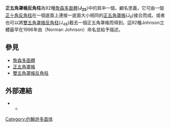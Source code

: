 {{noteTA
|T=zh-hans:正五角丸塔反角柱; zh-hant:正五角罩帳反角柱;
|1=zh-hans:约翰逊; zh-hant:詹森;
|2=zh-hans:正五角丸塔反角柱; zh-hant:正五角罩帳反角柱;
|3=zh-hans:正五角丸塔; zh-hant:正五角罩帳;
|4=zh-hans:双五角丸塔反角柱; zh-hant:雙五角罩帳反角柱;
}}
{{Infobox_polyhedron
  | Image_File=gyroelongated_pentagonal rotunda.png
  | Polyhedron_Type=[[詹森多面體|詹森多面體]]<br>[[正五角帳塔反角柱|J<sub>24</sub>]] -''' J<sub>25</sub>''' - [[異相雙三角柱|J<sub>26</sub>]]
  | Face_List=[[三角形|三角形]]×30<br>[[五邊形|五邊形]]×6<br>[[十邊形|十邊形]]×1
  | Face_Count=37
  | Edge_Count=65
  | Vertex_Count=30
  | Symmetry_Group=''C''<sub>5v</sub>
  | Vertex_List=2.5(3.5.3.5)<br>2.5(3<sup>3</sup>.10)<br>10(3<sup>4</sup>.5)
  | Property_List=[[凸集|凸多面體]]
}}
'''正五角罩帳反角柱'''為92種[[詹森多面體|詹森多面體]]('''J<sub>25</sub>''')中的其中一個，顧名思義，它可由一個[[正十角反角柱|正十角反角柱]]在一個底面上連接一底面大小相同的[[正五角罩帳|正五角罩帳]](J<sub>6</sub>)接合而成。或者也可以將[[雙五角罩帳反角柱|雙五角罩帳反角柱]](J<sub>48</sub>)截去一個正五角罩帳而得到。這92種Johnson立體最早在1996年由{{tsl|en|Norman Johnson (mathematician)|詹森·諾曼}}（Norman Johnson）命名並給予描述。

==參見==
*[[詹森多面體|詹森多面體]]
*[[正五角罩帳|正五角罩帳]]
*[[雙五角罩帳反角柱|雙五角罩帳反角柱]]

==外部連結==
* {{mathworld | urlname = JohnsonSolid | title = Johnson solid}}
** {{mathworld | urlname =ElongatedTriangularCupola| title =Gyroelongated pentagonal rotunda}}

{{多面體小作品}}
[[Category:约翰逊多面体|Category:约翰逊多面体]]